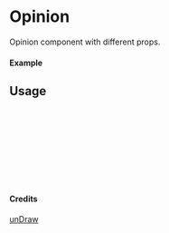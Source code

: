 
<Meta of={Opinion} title="unDraw/Opinion" />

# Opinion

Opinion component with different props.

#### Example

<Canvas of={Opinion.Primary} />

## Usage

```ts
import { Opinion } from "yadl-ui";

const Example = () => {
  return (
      <Opinion />
  );
};

export default Example;
```

#### Credits
[unDraw](https://undraw.co/illustrations)

